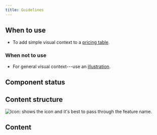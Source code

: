 ```yaml
---
title: Guidelines
---
```



<ReactExample exampleId="FeatureIcon-default" />

## When to use

- To add simple visual context to a [pricing table](/components/structure/pricingtable/).

### When not to use

- For general visual context---use an [illustration](/components/visuals/illustration/).

## Component status

<ComponentStatus component="FeatureIcon" />

## Content structure

![Icon: shows the icon and it's best to pass through the feature name.](fileId:4QJZqvBvRrLu6t9mwObCkA;nodeId:255%3A1549)

## Content

<ShortNonvisualSnippet version={2} visual="icon" associated="feature" />
